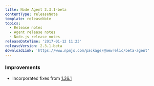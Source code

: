 ```yaml
---
title: Node Agent 2.3.1-beta
contentType: releaseNote
template: releaseNote
topics:
  - Release notes
  - Agent release notes
  - Node.js release notes
releaseDateTime: '2017-01-12 11:23'
releaseVersion: 2.3.1-beta
downloadLink: 'https://www.npmjs.com/package/@newrelic/beta-agent'
---
```


### Improvements

* Incorporated fixes from [1.36.1](https://docs.newrelic.com/docs/release-notes/agent-release-notes/nodejs-release-notes/node-agent-1361)
